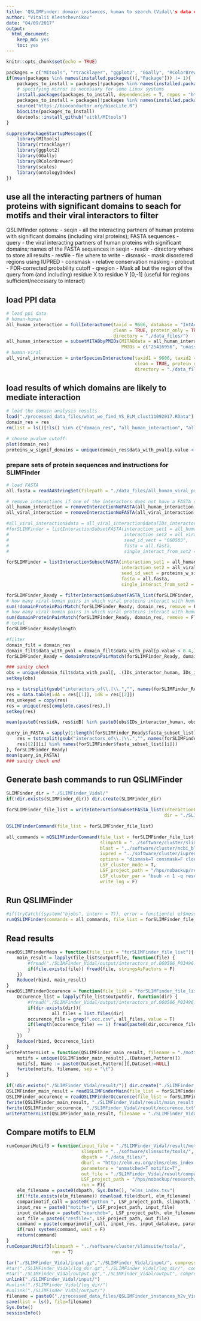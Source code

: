 ```yaml
---
title: 'QSLIMFinder: domain instances, human to search (Vidal\'s data only), viral to filter'
author: "Vitalii Kleshchevnikov"
date: "04/09/2017"
output: 
  html_document: 
    keep_md: yes
    toc: yes
---
```


```r
knitr::opts_chunk$set(echo = TRUE)

packages = c("MItools", "rtracklayer", "ggplot2", "GGally", "RColorBrewer", "R.utils", "ontologyIndex")
if(mean(packages %in% names(installed.packages()[,"Package"])) != 1){
    packages_to_install = packages[!packages %in% names(installed.packages()[,"Package"])]
    # specifying mirror is necessary for some Linux systems
    install.packages(packages_to_install, dependencies = T, repos = "http://mirrors.ebi.ac.uk/CRAN/")
    packages_to_install = packages[!packages %in% names(installed.packages()[,"Package"])]
    source("https://bioconductor.org/biocLite.R")
    biocLite(packages_to_install)
    devtools::install_github("vitkl/MItools")
}

suppressPackageStartupMessages({
    library(MItools)
    library(rtracklayer)
    library(ggplot2)
    library(GGally)
    library(RColorBrewer)
    library(scales)
    library(ontologyIndex)
})
```

## use all the interacting partners of human proteins with significant domains to seach for motifs and their viral interactors to filter

QSLIMfinder options: 
- seqin - all the interacting partners of human proteins with significant domains (including viral proteins); FASTA sequences
- query - the viral interacting partners of human proteins with significant domains; names of the FASTA sequences in seqin
- resdir - directory where to store all results
- resfile - file where to write
- dismask - mask disordered regions using IUPRED
- consmask - relative conservation masking
- probcut - FDR-corrected probability cutoff
- qregion - Mask all but the region of the query from (and including) residue X to residue Y [0,-1] (useful for regions sufficient/necessary to interact)

## load PPI data

```r
# load ppi data
# human-human
all_human_interaction = fullInteractome(taxid = 9606, database = "IntActFTP", format = "tab27",
                                        clean = TRUE, protein_only = TRUE,
                                        directory = "./data_files/")
all_human_interaction = subsetMITABbyPMIDs(MITABdata = all_human_interaction,
                                           PMIDs = c("25416956", "unassigned1304"))
# human-viral
all_viral_interaction = interSpeciesInteractome(taxid1 = 9606, taxid2 = 10239, database = "IntActFTP", format = "tab27",
                                                clean = TRUE, protein_only = TRUE, 
                                                directory = "./data_files/")
```

## load results of which domains are likely to mediate interaction
```r
# load the domain analysis results
load("./processed_data_files/what_we_find_VS_ELM_clust11092017.RData")
domain_res = res
rm(list = ls()[!ls() %in% c("domain_res", "all_human_interaction", "all_viral_interaction")])

# choose pvalue cutoff:
plot(domain_res)
proteins_w_signif_domains = unique(domain_res$data_with_pval[p.value < 0.5, IDs_interactor_human])
```

### prepare sets of protein sequences and instructions for SLIMFinder

```r
# load FASTA
all.fasta = readAAStringSet(filepath = "./data_files/all_human_viral_proteins.fasta", format = "fasta")

# remove interactions if one of the interactors does not have a FASTA sequence
all_human_interaction = removeInteractionNoFASTA(all_human_interaction, all.fasta)
all_viral_interaction = removeInteractionNoFASTA(all_viral_interaction, all.fasta)

#all_viral_interaction$data = all_viral_interaction$data[IDs_interactor_A == "O60503",]
#forSLIMFinder = listInteractionSubsetFASTA(interaction_set1 = all_human_interaction, 
#                                           interaction_set2 = all_viral_interaction, 
#                                           seed_id_vect = "O60503",
#                                           fasta = all.fasta,
#                                           single_interact_from_set2 = T, set1_only = T)

forSLIMFinder = listInteractionSubsetFASTA(interaction_set1 = all_human_interaction, 
                                           interaction_set2 = all_viral_interaction, 
                                           seed_id_vect = proteins_w_signif_domains,
                                           fasta = all.fasta,
                                           single_interact_from_set2 = T, set1_only = F)

forSLIMFinder_Ready = filterInteractionSubsetFASTA_list(forSLIMFinder,  length_set1_min = 2, length_set2_min = 1)
# how many viral-human pairs in which viral proteins interact with human protein (with relevant domain) but are not associated with the domain
sum(!domainProteinPairMatch(forSLIMFinder_Ready, domain_res, remove = F))
# how many viral-human pairs in which viral proteins interact with human protein (with relevant domain) and are associated with the domain
sum(domainProteinPairMatch(forSLIMFinder_Ready, domain_res, remove = F))
# total
forSLIMFinder_Ready$length

#filter
domain_filt = domain_res
domain_filt$data_with_pval = domain_filt$data_with_pval[p.value < 0.4,]
forSLIMFinder_Ready = domainProteinPairMatch(forSLIMFinder_Ready, domain_filt, remove = T)

### sanity check
obs = unique(domain_filt$data_with_pval[, .(IDs_interactor_human, IDs_interactor_viral)])
setkey(obs)

res = tstrsplit(gsub("interactors_of\\.|\\.","", names(forSLIMFinder_Ready$fasta_subset_list)), ":")
res = data.table(idA = res[[1]], idB = res[[2]])
res_unkeyed = copy(res)
res = unique(res[complete.cases(res),])
setkey(res)

mean(paste0(res$idA, res$idB) %in% paste0(obs$IDs_interactor_human, obs$IDs_interactor_viral))

query_in_FASTA = sapply(1:length(forSLIMFinder_Ready$fasta_subset_list), function(i, forSLIMFinder){
    res = tstrsplit(gsub("interactors_of\\.|\\.","", names(forSLIMFinder$fasta_subset_list)), ":")
    res[[2]][i] %in% names(forSLIMFinder$fasta_subset_list[[i]])
}, forSLIMFinder_Ready)
mean(query_in_FASTA)
### sanity check end
```

## Generate bash commands to run QSLIMFinder

```r
SLIMFinder_dir = "./SLIMFinder_Vidal/"
if(!dir.exists(SLIMFinder_dir)) dir.create(SLIMFinder_dir)

forSLIMFinder_file_list = writeInteractionSubsetFASTA_list(interactionFASTA_list = forSLIMFinder_Ready,
                                                           dir = "./SLIMFinder_Vidal/")

QSLIMFinderCommand(file_list = forSLIMFinder_file_list)

all_commands = mQSLIMFinderCommand(file_list = forSLIMFinder_file_list, 
                                   slimpath = "../software/cluster/slimsuite/tools/qslimfinder.py", 
                                   blast = "../software/cluster/ncbi_blast_2.6.0/bin/", 
                                   iupred = "../software/cluster/iupred/iupred",
                                   options = "dismask=T consmask=F cloudfix=T probcut=0.3 iuchdir=T",
                                   LSF_cluster_mode = T,
                                   LSF_project_path = "/hps/nobackup/research/petsalaki/users/vitalii/vitalii/viral_project/",
                                   LSF_cluster_par = "bsub -n 1 -q research-rh7 -M 100 -R \"rusage[mem=100]\"",
                                   write_log = F)
```

## Run QSLIMFinder

```r
#if(tryCatch({system("bjobs", intern = T)}, error = function(e) e)$message != "error in running command") onLSF = T else onLSF = F
runQSLIMFinder(commands = all_commands, file_list = forSLIMFinder_file_list, onLSF = T)
```

## Read results

```r
readQSLIMFinderMain = function(file_list = "forSLIMFinder_file_list"){
    main_result = lapply(file_list$outputfile, function(file) {
        #fread("./SLIMFinder_Vidal/output/interactors_of.O60506_P03496./main_result", stringsAsFactors = F)
        if(file.exists(file)) fread(file, stringsAsFactors = F)
    })
    Reduce(rbind, main_result)
}
readQSLIMFinderOccurence = function(file_list = "forSLIMFinder_file_list"){
    Occurence_list = lapply(file_list$outputdir, function(dir) {
        #fread("./SLIMFinder_Vidal/output/interactors_of.O60506_P03496./main_result", stringsAsFactors = F)
        if(dir.exists(dir)){
                 all_files = list.files(dir)
        occurence_file = grep(".occ.csv", all_files, value = T)
        if(length(occurence_file) == 1) fread(paste0(dir,occurence_file), stringsAsFactors = F)   
        }
    })
    Reduce(rbind, Occurence_list)
}
writePatternList = function(QSLIMFinder_main_result, filename = "./motifs.txt") {
    motifs = unique(QSLIMFinder_main_result[,.(Dataset,Pattern)])
    motifs[, Name := paste0(Dataset,Pattern)][,Dataset:=NULL]
    fwrite(motifs, filename, sep = "\t")
}

if(!dir.exists("./SLIMFinder_Vidal/result/")) dir.create("./SLIMFinder_Vidal/result/")
QSLIMFinder_main_result = readQSLIMFinderMain(file_list = forSLIMFinder_file_list)
QSLIMFinder_occurence = readQSLIMFinderOccurence(file_list = forSLIMFinder_file_list)
fwrite(QSLIMFinder_main_result, "./SLIMFinder_Vidal/result/main_result.txt", sep = "\t")
fwrite(QSLIMFinder_occurence, "./SLIMFinder_Vidal/result/occurence.txt", sep = "\t")
writePatternList(QSLIMFinder_main_result, filename = "./SLIMFinder_Vidal/result/motifs.txt")
```

## Compare motifs to ELM

```r
runCompariMotif3 = function(input_file = "./SLIMFinder_Vidal/result/motifs.txt",
                            slimpath = "../software/slimsuite/tools/",
                            dbpath = "./data_files/",
                            dburl = "http://elm.eu.org/elms/elms_index.tsv",
                            parameters = "unmatched=T motific=T", 
                            out_file = "./SLIMFinder_Vidal/result/comparimotif.tdt",
                            LSF_project_path = "/hps/nobackup/research/petsalaki/users/vitalii/vitalii/viral_project/",
                            run = F){
    elm_filename = paste0(dbpath, Sys.Date(), "elms_index.tsv")
    if(!file.exists(elm_filename)) download.file(dburl, elm_filename)
    comparimotif_call = paste0("python ", LSF_project_path, slimpath, "comparimotif_V3.py")
    input_res = paste0("motifs=", LSF_project_path, input_file)
    input_database = paste0("searchdb=", LSF_project_path, elm_filename) 
    out_file = paste0("resfile=", LSF_project_path, out_file)
    command = paste(comparimotif_call, input_res, input_database, parameters, out_file)
    if(run) system(command, wait = F)
    return(command)
}
runCompariMotif3(slimpath = "../software/cluster/slimsuite/tools/",
                 run = T)
```

```r
tar("./SLIMFinder_Vidal/input.gz","./SLIMFinder_Vidal/input/", compression='gzip')
#tar("./SLIMFinder_Vidal/log_dir.gz","./SLIMFinder_Vidal/log_dir/", compression='gzip')
#tar("./SLIMFinder_Vidal/output.gz","./SLIMFinder_Vidal/output", compression='gzip')
unlink("./SLIMFinder_Vidal/input/")
#unlink("./SLIMFinder_Vidal/log_dir/")
#unlink("./SLIMFinder_Vidal/output/")
filename = paste0("./processed_data_files/QSLIMFinder_instances_h2v_Vidal_clust",gsub("-","",Sys.Date()),".RData")
save(list = ls(), file=filename)
Sys.Date()
sessionInfo()
```
